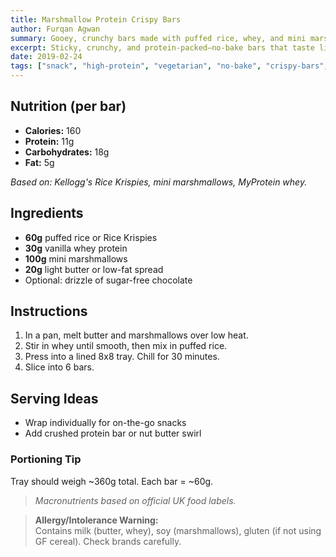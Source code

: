```yaml
---
title: Marshmallow Protein Crispy Bars
author: Furqan Agwan
summary: Gooey, crunchy bars made with puffed rice, whey, and mini marshmallows. No bake, kid-friendly, and surprisingly macro-friendly.
excerpt: Sticky, crunchy, and protein-packed—no-bake bars that taste like a treat but fuel like a snack.
date: 2019-02-24
tags: ["snack", "high-protein", "vegetarian", "no-bake", "crispy-bars", "kid-friendly"]
---
```


## Nutrition (per bar)

- **Calories:** 160  
- **Protein:** 11g  
- **Carbohydrates:** 18g  
- **Fat:** 5g  

_Based on: Kellogg's Rice Krispies, mini marshmallows, MyProtein whey._

## Ingredients

- **60g** puffed rice or Rice Krispies  
- **30g** vanilla whey protein  
- **100g** mini marshmallows  
- **20g** light butter or low-fat spread  
- Optional: drizzle of sugar-free chocolate

## Instructions

1. In a pan, melt butter and marshmallows over low heat.
2. Stir in whey until smooth, then mix in puffed rice.
3. Press into a lined 8x8 tray. Chill for 30 minutes.
4. Slice into 6 bars.

## Serving Ideas

- Wrap individually for on-the-go snacks
- Add crushed protein bar or nut butter swirl

### Portioning Tip

Tray should weigh ~360g total. Each bar = ~60g.

> _Macronutrients based on official UK food labels._

> **Allergy/Intolerance Warning:**  
> Contains milk (butter, whey), soy (marshmallows), gluten (if not using GF cereal). Check brands carefully.
